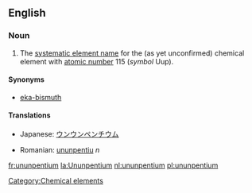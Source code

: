 ==English==
{{elements|Uup|Ununquadium|Uuq|Ununhexium|Uuh}}
===Noun===
{{en-noun-unc}}
{{wikipedia}}

#The [[systematic element name]] for the (as yet unconfirmed) chemical element with [[atomic number]] 115 (''symbol'' Uup).

====Synonyms====
*[[eka-bismuth]]

====Translations====
{{top}}
*Japanese: [[ウンウンペンチウム]]
{{mid}}
*Romanian: [[ununpentiu]] ''n''
{{bottom}}

[[Category:Chemical elements]]

[[fr:ununpentium]]
[[la:Ununpentium]]
[[nl:ununpentium]]
[[pl:ununpentium]]